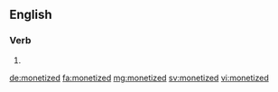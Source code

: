 ==English==

===Verb===
{{head|en|verb form}}

# {{en-past of|monetize}}

[[de:monetized]]
[[fa:monetized]]
[[mg:monetized]]
[[sv:monetized]]
[[vi:monetized]]